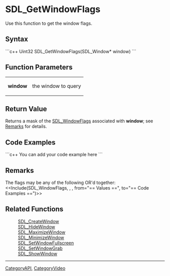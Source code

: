 
= SDL_GetWindowFlags =
Use this function to get the window flags.


== Syntax ==
```c++
Uint32 SDL_GetWindowFlags(SDL_Window* window)
```

== Function Parameters ==
{|
|'''window'''
|the window to query
|}

== Return Value ==
Returns a mask of the [[SDL_WindowFlags]] associated with '''window'''; see [[#Remarks|Remarks]] for details.

== Code Examples ==
```c++
You can add your code example here
```

== Remarks ==
The flags may be any of the following OR'd together:
<<Include(SDL_WindowFlags, , , from="== Values ==", to="== Code Examples ==")>>

== Related Functions ==
:[[SDL_CreateWindow]]
:[[SDL_HideWindow]]
:[[SDL_MaximizeWindow]]
:[[SDL_MinimizeWindow]]
:[[SDL_SetWindowFullscreen]]
:[[SDL_SetWindowGrab]]
:[[SDL_ShowWindow]]

----
[[CategoryAPI]], [[CategoryVideo]]
